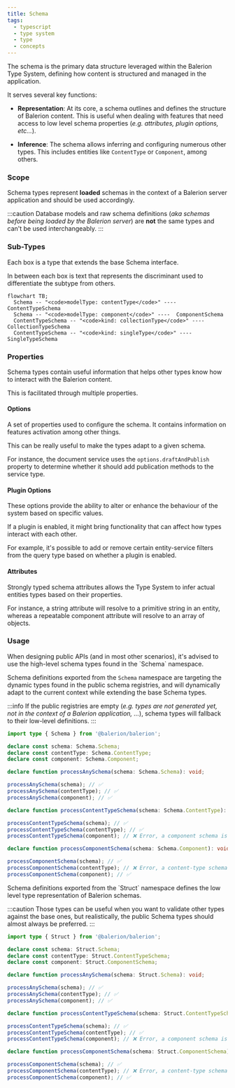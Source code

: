 ```yaml
---
title: Schema
tags:
  - typescript
  - type system
  - type
  - concepts
---
```


The schema is the primary data structure leveraged within the Balerion Type System, defining how content is structured and managed in the application.

It serves several key functions:

- **Representation**: At its core, a schema outlines and defines the structure of Balerion content. This is useful when dealing with features that need access to low level schema properties (_e.g. attributes, plugin options, etc..._).

- **Inference**: The schema allows inferring and configuring numerous other types. This includes entities like `ContentType` or `Component`, among others.

### Scope

Schema types represent **loaded** schemas in the context of a Balerion server application and should be used accordingly.

:::caution
Database models and raw schema definitions (_aka schemas before being loaded by the Balerion server_) are **not** the same types and can't be used interchangeably.
:::

### Sub-Types

Each box is a type that extends the base Schema interface.

In between each box is text that represents the discriminant used to differentiate the subtype from others.

```mermaid
flowchart TB;
  Schema -- "<code>modelType: contentType</code>" ---- ContentTypeSchema
  Schema -- "<code>modelType: component</code>" ----  ComponentSchema
  ContentTypeSchema -- "<code>kind: collectionType</code>" ---- CollectionTypeSchema
  ContentTypeSchema -- "<code>kind: singleType</code>" ---- SingleTypeSchema
```

### Properties

Schema types contain useful information that helps other types know how to interact with the Balerion content.

This is facilitated through multiple properties.

#### Options

A set of properties used to configure the schema. It contains information on features activation among other things.

This can be really useful to make the types adapt to a given schema.

For instance, the document service uses the `options.draftAndPublish` property to determine whether it should add publication methods to the service type.

#### Plugin Options

These options provide the ability to alter or enhance the behaviour of the system based on specific values.

If a plugin is enabled, it might bring functionality that can affect how types interact with each other.

For example, it's possible to add or remove certain entity-service filters from the query type based on whether a plugin is enabled.

#### Attributes

Strongly typed schema attributes allows the Type System to infer actual entities types based on their properties.

For instance, a string attribute will resolve to a primitive string in an entity, whereas a repeatable component attribute will resolve to an array of objects.

### Usage


<Tabs>
<TabItem value="public" label="Public" default>
When designing public APIs (and in most other scenarios), it's advised to use the high-level schema types found in the `Schema` namespace.

Schema definitions exported from the `Schema` namespace are targeting the dynamic types found in the public schema registries, and will dynamically adapt to the current context while extending the base Schema types.

:::info
If the public registries are empty (_e.g. types are not generated yet, not in the context of a Balerion application, ..._), schema types will fallback to their low-level definitions.
:::

```typescript
import type { Schema } from '@balerion/balerion';

declare const schema: Schema.Schema;
declare const contentType: Schema.ContentType;
declare const component: Schema.Component;

declare function processAnySchema(schema: Schema.Schema): void;

processAnySchema(schema); // ✅
processAnySchema(contentType); // ✅
processAnySchema(component); // ✅

declare function processContentTypeSchema(schema: Schema.ContentType): void;

processContentTypeSchema(schema); // ✅
processContentTypeSchema(contentType); // ✅
processContentTypeSchema(component); // ❌ Error, a component schema is not assignable to a content-type schema

declare function processComponentSchema(schema: Schema.Component): void;

processComponentSchema(schema); // ✅
processComponentSchema(contentType); // ❌ Error, a content-type schema is not assignable to a component schema
processComponentSchema(component); // ✅
```

</TabItem>
<TabItem value="internal" label="Internal">
Schema definitions exported from the `Struct` namespace defines the low level type representation of Balerion schemas.

:::caution
Those types can be useful when you want to validate other types against the base ones, but realistically, the public Schema types should almost always be preferred.
:::

```typescript
import type { Struct } from '@balerion/balerion';

declare const schema: Struct.Schema;
declare const contentType: Struct.ContentTypeSchema;
declare const component: Struct.ComponentSchema;

declare function processAnySchema(schema: Struct.Schema): void;

processAnySchema(schema); // ✅
processAnySchema(contentType); // ✅
processAnySchema(component); // ✅

declare function processContentTypeSchema(schema: Struct.ContentTypeSchema): void;

processContentTypeSchema(schema); // ✅
processContentTypeSchema(contentType); // ✅
processContentTypeSchema(component); // ❌ Error, a component schema is not assignable to a content-type schema

declare function processComponentSchema(schema: Struct.ComponentSchema): void;

processComponentSchema(schema); // ✅
processComponentSchema(contentType); // ❌ Error, a content-type schema is not assignable to a component schema
processComponentSchema(component); // ✅
```

</TabItem>
</Tabs>
